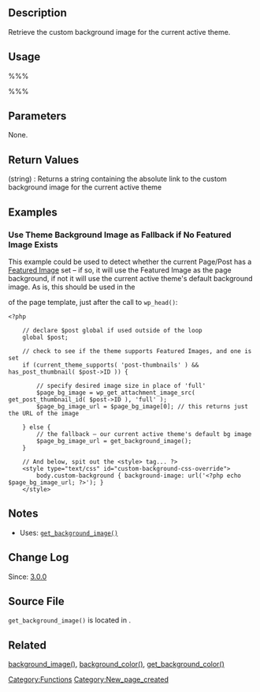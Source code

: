 == Description ==
Retrieve the custom background image for the current active theme. 

== Usage ==
%%%<?php get_background_image(); ?>%%%

== Parameters ==
None.

== Return Values ==
; (string) : Returns a string containing the absolute link to the custom background image for the current active theme

== Examples ==
===Use Theme Background Image as Fallback if No Featured Image Exists===

This example could be used to detect whether the current Page/Post has a [[Post_Thumbnails|Featured Image]] set – if so, it will use the Featured Image as the page background, if not it will use the current active theme's default background image.  As is, this should be used in the <tt><head></tt> of the page template, just after the call to <tt>wp_head()</tt>:
<pre>
<?php 

    // declare $post global if used outside of the loop
    global $post;

    // check to see if the theme supports Featured Images, and one is set
    if (current_theme_supports( 'post-thumbnails' ) && has_post_thumbnail( $post->ID )) {
            
        // specify desired image size in place of 'full'
        $page_bg_image = wp_get_attachment_image_src( get_post_thumbnail_id( $post->ID ), 'full' );
        $page_bg_image_url = $page_bg_image[0]; // this returns just the URL of the image

    } else {
        // the fallback – our current active theme's default bg image
        $page_bg_image_url = get_background_image();
    }

    // And below, spit out the <style> tag... ?>
    <style type="text/css" id="custom-background-css-override">
        body.custom-background { background-image: url('<?php echo $page_bg_image_url; ?>'); }
    </style>
</pre>

== Notes ==
* Uses: <tt>[[Function Reference/background image|get_background_image()]]</tt>

== Change Log ==
Since: [[Version_3.0|3.0.0]]

== Source File ==
<tt>get_background_image()</tt> is located in {{Trac|wp-includes/theme.php}}.

== Related ==
[[Function Reference/background_image|background_image()]],
[[Function Reference/background_color|background_color()]],
[[Function Reference/get_background_color| get_background_color()]]

<!--
    To Do:
    Need to create groups of functions and create templates to add them to a page quickly.
    Some functions may be related to many groups of functions.
-->
{{Copyedit}}
{{Stub}}
{{Tag Footer}}

[[Category:Functions]]
[[Category:New_page_created]]